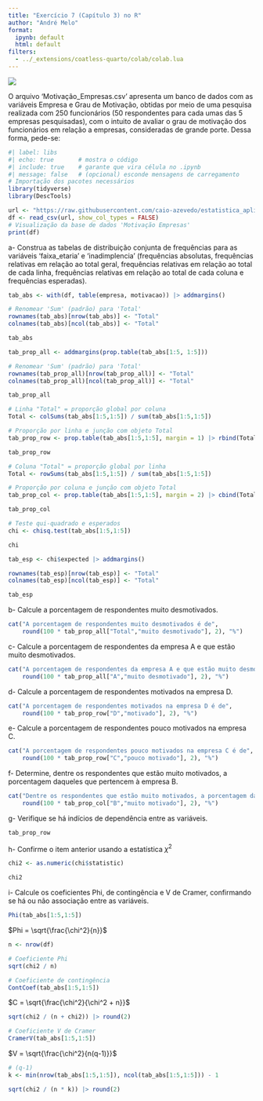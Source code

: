 ```yaml
---
title: "Exercício 7 (Capítulo 3) no R"
author: "André Melo"
format:
  ipynb: default
  html: default
filters:
  - ../_extensions/coatless-quarto/colab/colab.lua
---
```


[![](https://colab.research.google.com/assets/colab-badge.svg)](https://colab.research.google.com/github/drewmelo/tasks-favero/blob/master/capitulo3/cap3_exerc7.ipynb)

O arquivo 'Motivação_Empresas.csv' apresenta um banco de dados com as variáveis Empresa e Grau de Motivação, obtidas por meio de uma pesquisa realizada com 250 funcionários (50 respondentes para cada umas das 5 empresas pesquisadas), com o intuito de avaliar o grau de motivação dos funcionários em relação a empresas, consideradas de grande porte. Dessa forma, pede-se:

```r
#| label: libs
#| echo: true       # mostra o código
#| include: true    # garante que vira célula no .ipynb
#| message: false   # (opcional) esconde mensagens de carregamento
# Importação dos pacotes necessários
library(tidyverse)
library(DescTools)
```


```r
url <- "https://raw.githubusercontent.com/caio-azevedo/estatistica_aplicada/refs/heads/main/Semana%201/Motiva%C3%A7%C3%A3o_Empresas.csv"
df <- read_csv(url, show_col_types = FALSE)
# Visualização da base de dados 'Motivação Empresas'
print(df)
```

a- Construa as tabelas de distribuição conjunta de frequências para as variáveis 'faixa_etaria' e 'inadimplencia' (frequências absolutas, frequências relativas em relação ao total geral, frequências relativas em relação ao total de cada linha, frequências relativas em relação ao total de cada coluna e frequências esperadas).

```r
tab_abs <- with(df, table(empresa, motivacao)) |> addmargins()

# Renomear 'Sum' (padrão) para 'Total'
rownames(tab_abs)[nrow(tab_abs)] <- "Total"
colnames(tab_abs)[ncol(tab_abs)] <- "Total"

tab_abs
```


```r
tab_prop_all <- addmargins(prop.table(tab_abs[1:5, 1:5]))

# Renomear 'Sum' (padrão) para 'Total'
rownames(tab_prop_all)[nrow(tab_prop_all)] <- "Total"
colnames(tab_prop_all)[ncol(tab_prop_all)] <- "Total"

tab_prop_all
```


```r
# Linha "Total" = proporção global por coluna
Total <- colSums(tab_abs[1:5,1:5]) / sum(tab_abs[1:5,1:5])

# Proporção por linha e junção com objeto Total
tab_prop_row <- prop.table(tab_abs[1:5,1:5], margin = 1) |> rbind(Total) |> round(3)

tab_prop_row
```


```r
# Coluna "Total" = proporção global por linha
Total <- rowSums(tab_abs[1:5,1:5]) / sum(tab_abs[1:5,1:5])

# Proporção por coluna e junção com objeto Total
tab_prop_col <- prop.table(tab_abs[1:5,1:5], margin = 2) |> cbind(Total) |> round(3)

tab_prop_col
```


```r
# Teste qui-quadrado e esperados
chi <- chisq.test(tab_abs[1:5,1:5])

chi
```


```r
tab_esp <- chi$expected |> addmargins()

rownames(tab_esp)[nrow(tab_esp)] <- "Total"
colnames(tab_esp)[ncol(tab_esp)] <- "Total"

tab_esp
```

b- Calcule a porcentagem de respondentes muito desmotivados.
```r
cat("A porcentagem de respondentes muito desmotivados é de",
    round(100 * tab_prop_all["Total","muito desmotivado"], 2), "%")
```

c- Calcule a porcentagem de respondentes da empresa A e que estão muito desmotivados.
```r
cat("A porcentagem de respondentes da empresa A e que estão muito desmotivados é de",
    round(100 * tab_prop_all["A","muito desmotivado"], 2), "%")
```

d- Calcule a porcentagem de respondentes motivados na empresa D.
```r
cat("A porcentagem de respondentes motivados na empresa D é de",
    round(100 * tab_prop_row["D","motivado"], 2), "%")
```

e- Calcule a porcentagem de respondentes pouco motivados na empresa C.
```r
cat("A porcentagem de respondentes pouco motivados na empresa C é de",
    round(100 * tab_prop_row["C","pouco motivado"], 2), "%")
```

f- Determine, dentre os respondentes que estão muito motivados, a porcentagem daqueles que pertencem à empresa B.
```r
cat("Dentre os respondentes que estão muito motivados, a porcentagem daqueles que pertencem à empresa B é de",
    round(100 * tab_prop_col["B","muito motivado"], 2), "%")
```

g- Verifique se há indícios de dependência entre as variáveis.
```r
tab_prop_row
```

h- Confirme o item anterior usando a estatística $\chi^2$
```r
chi2 <- as.numeric(chi$statistic)

chi2
```

i- Calcule os coeficientes Phi, de contingência e V de Cramer, confirmando se há ou não associação entre as variáveis.
```r
Phi(tab_abs[1:5,1:5])
```

$Phi = \sqrt{\frac{\chi^2}{n}}$
```r
n <- nrow(df)

# Coeficiente Phi
sqrt(chi2 / n)
```


```r
# Coeficiente de contingência
ContCoef(tab_abs[1:5,1:5])
```

$C = \sqrt{\frac{\chi^2}{\chi^2 + n}}$
```r
sqrt(chi2 / (n + chi2)) |> round(2)
```

```r
# Coeficiente V de Cramer
CramerV(tab_abs[1:5,1:5])
```

$V = \sqrt{\frac{\chi^2}{n(q-1)}}$
```r
# (q-1)
k <- min(nrow(tab_abs[1:5,1:5]), ncol(tab_abs[1:5,1:5])) - 1

sqrt(chi2 / (n * k)) |> round(2)
```